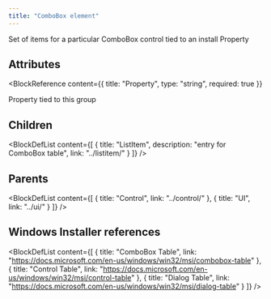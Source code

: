 ```yaml
---
title: "ComboBox element"
---
```



Set of items for a particular ComboBox control tied to an install Property


## Attributes

<BlockWrapper>

  <BlockReference
    content={{
      title: "Property",
      type: "string",
      required: true
    }}
  >
  Property tied to this group
  </BlockReference>

</BlockWrapper>

## Children

<BlockDefList content={[
    {
      title: "ListItem",
      description: "entry for ComboBox table",
      link: "../listitem/"
    }
  ]}
/>

## Parents

<BlockDefList content={[
    {
      title: "Control",
      link: "../control/"
    },
    {
      title: "UI",
      link: "../ui/"
    }
  ]}
/>

## Windows Installer references

<BlockDefList content={[
    {
      title: "ComboBox Table",
      link: "https://docs.microsoft.com/en-us/windows/win32/msi/combobox-table"
    },
    {
      title: "Control Table",
      link: "https://docs.microsoft.com/en-us/windows/win32/msi/control-table"
    },
    {
      title: "Dialog Table",
      link: "https://docs.microsoft.com/en-us/windows/win32/msi/dialog-table"
    }
  ]}
/>
